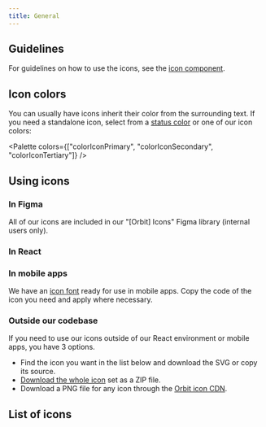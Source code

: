 ```yaml
---
title: General
---
```


## Guidelines

For guidelines on how to use the icons, see the [icon component](/components/visuals/icon/).

## Icon colors

You can usually have icons inherit their color from the surrounding text.
If you need a standalone icon, select from a [status color](/foundation/color/#status-colors)
or one of our icon colors:

<Palette colors={["colorIconPrimary", "colorIconSecondary", "colorIconTertiary"]} />

## Using icons

### In Figma

All of our icons are included in our "[Orbit] Icons" Figma library (internal users only).

### In React

<FancyLink title="React implementation" href="/components/icon/react/" icon="react" />

### In mobile apps

We have an [icon font](http://images.kiwi.com/orbit-icons/orbit-icons-font.zip)
ready for use in mobile apps.
Copy the code of the icon you need and apply where necessary.

<FancyLink
  title="Download the icon font"
  href="http://images.kiwi.com/orbit-icons/orbit-icons-font.zip"
  icon="download"
/>

### Outside our codebase

If you need to use our icons outside of our React environment or mobile apps,
you have 3 options.

- Find the icon you want in the list below and download the SVG or copy its source.
- [Download the whole icon](http://images.kiwi.com/orbit-icons/orbit-svgs.zip) set as a ZIP file.
- Download a PNG file for any icon through the [Orbit icon CDN](/foundation/icons/cdn/).

## List of icons

<IconsList />
